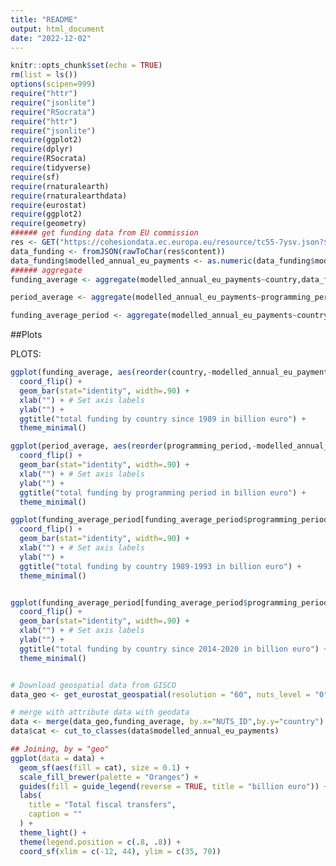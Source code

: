 ```yaml
---
title: "README"
output: html_document
date: "2022-12-02"
---
```


```r
knitr::opts_chunk$set(echo = TRUE)
rm(list = ls())
options(scipen=999)
require("httr")
require("jsonlite")
require("RSocrata")
require("httr")
require("jsonlite")
require(ggplot2)
require(dplyr)
require(RSocrata)
require(tidyverse)
require(sf)
require(rnaturalearth)
require(rnaturalearthdata)
require(eurostat)
require(ggplot2)
require(geometry)
###### get funding data from EU commission
res <- GET("https://cohesiondata.ec.europa.eu/resource/tc55-7ysv.json?$limit=80000")
data_funding <- fromJSON(rawToChar(res$content))
data_funding$modelled_annual_eu_payments <- as.numeric(data_funding$modelled_annual_eu_payments)/1000000000
###### aggregate 
funding_average <- aggregate(modelled_annual_eu_payments~country,data_funding,sum)

period_average <- aggregate(modelled_annual_eu_payments~programming_period,data_funding,sum)

funding_average_period <- aggregate(modelled_annual_eu_payments~country+programming_period,data_funding,sum)

```

##Plots

PLOTS:

```r

ggplot(funding_average, aes(reorder(country,-modelled_annual_eu_payments),modelled_annual_eu_payments )) +
  coord_flip() +
  geom_bar(stat="identity", width=.90) + 
  xlab("") + # Set axis labels
  ylab("") + 
  ggtitle("total funding by country since 1989 in billion euro") + 
  theme_minimal()

ggplot(period_average, aes(reorder(programming_period,-modelled_annual_eu_payments),modelled_annual_eu_payments )) +
  coord_flip() +
  geom_bar(stat="identity", width=.90) + 
  xlab("") + # Set axis labels
  ylab("") + 
  ggtitle("total funding by programming period in billion euro") + 
  theme_minimal()

ggplot(funding_average_period[funding_average_period$programming_period=="1989-1993",], aes(reorder(country,-modelled_annual_eu_payments),modelled_annual_eu_payments )) +
  coord_flip() +
  geom_bar(stat="identity", width=.90) + 
  xlab("") + # Set axis labels
  ylab("") + 
  ggtitle("total funding by country 1989-1993 in billion euro") + 
  theme_minimal()


ggplot(funding_average_period[funding_average_period$programming_period=="2014-2020",], aes(reorder(country,-modelled_annual_eu_payments),modelled_annual_eu_payments )) +
  coord_flip() +
  geom_bar(stat="identity", width=.90) + 
  xlab("") + # Set axis labels
  ylab("") + 
  ggtitle("total funding by country since 2014-2020 in billion euro") + 
  theme_minimal()


# Download geospatial data from GISCO
data_geo <- get_eurostat_geospatial(resolution = "60", nuts_level = "0", year = 2021)

# merge with attribute data with geodata
data <- merge(data_geo,funding_average, by.x="NUTS_ID",by.y="country")
data$cat <- cut_to_classes(data$modelled_annual_eu_payments)

## Joining, by = "geo"
ggplot(data = data) +
  geom_sf(aes(fill = cat), size = 0.1) +
  scale_fill_brewer(palette = "Oranges") +
  guides(fill = guide_legend(reverse = TRUE, title = "billion euro")) +
  labs(
    title = "Total fiscal transfers",
    caption = ""
  ) +
  theme_light() +
  theme(legend.position = c(.8, .8)) +
  coord_sf(xlim = c(-12, 44), ylim = c(35, 70))

```

